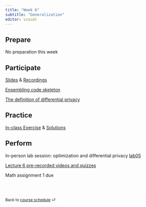 ```yaml
---
title: "Week 6"
subtitle: "Generalization"
editor: visual
---
```


## Prepare

No preparation this week

## Participate

[Slides](/lecs/w06/lec06.html) & [Recordings](https://q.utoronto.ca/courses/366713)

[Ensembling code skeleton](https://q.utoronto.ca/courses/366713/files/32607111?wrap=1 "exercises06-ensembling.ipynb")

[The definition of differential privacy](https://www.youtube.com/watch?v=lg-VhHlztqo)

## Practice

[In-class Exercise](/ex/w06/exercises06.html "Exercise"){aria-label="Exercise 6"} & [Solutions](/ex/w06/exercises06_solution.html "Exercise Solutions"){aria-label="Exercise 6 Solutions"}

## Perform

In-person lab session: optimization and differential privacy [lab05](https://colab.research.google.com/github/UofTCSC413/2024F-website/blob/main/labs/lab05.ipynb "Lab instructions"){aria-label="Lab 5 instructions"}

[Lecture 6 pre-recorded videos and quizzes](https://q.utoronto.ca/courses/366713/quizzes/418108)

Math assignment 1 due

<br><br>

::: {style="font-size: 0.875em;"}
Back to [course schedule](/ "Course schedule") ⏎
:::